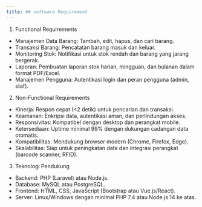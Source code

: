 ---
title: ## software Requirement
---

1. Functional Requirements
- Manajemen Data Barang: Tambah, edit, hapus, dan cari barang.
- Transaksi Barang: Pencatatan barang masuk dan keluar.
- Monitoring Stok: Notifikasi untuk stok rendah dan barang yang jarang bergerak.
- Laporan: Pembuatan laporan stok harian, mingguan, dan bulanan dalam format PDF/Excel.
- Manajemen Pengguna: Autentikasi login dan peran pengguna (admin, staf).

2. Non-Functional Requirements
- Kinerja: Respon cepat (<2 detik) untuk pencarian dan transaksi.
- Keamanan: Enkripsi data, autentikasi aman, dan perlindungan akses.
- Responsivitas: Kompatibel dengan desktop dan perangkat mobile.
- Ketersediaan: Uptime minimal 99% dengan dukungan cadangan data otomatis.
- Kompatibilitas: Mendukung browser modern (Chrome, Firefox, Edge).
- Skalabilitas: Siap untuk peningkatan data dan integrasi perangkat (barcode scanner, RFID).

3. Teknologi Pendukung
- Backend: PHP (Laravel) atau Node.js.
- Database: MySQL atau PostgreSQL.
- Frontend: HTML, CSS, JavaScript (Bootstrap atau Vue.js/React).
- Server: Linux/Windows dengan minimal PHP 7.4 atau Node.js 14 ke atas.
